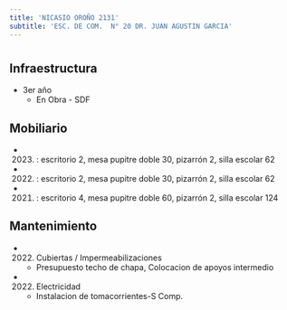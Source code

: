 ```yaml
---
title: 'NICASIO OROÑO 2131'
subtitle: 'ESC. DE COM.  N° 20 DR. JUAN AGUSTIN GARCIA'
---
```


#
## Infraestructura

* 3er año 
    + En Obra - SDF 


## Mobiliario

*  (2023) : escritorio 2, mesa pupitre doble 30, pizarrón 2, silla escolar 62 

*  (2022) : escritorio 2, mesa pupitre doble 30, pizarrón 2, silla escolar 62 

*  (2021) : escritorio 4, mesa pupitre doble 60, pizarrón 2, silla escolar 124 





## Mantenimiento

*  (2022) Cubiertas / Impermeabilizaciones 
    + Presupuesto techo de chapa, Colocacion de apoyos intermedio

*  (2022) Electricidad 
    + Instalacion de tomacorrientes-S Comp.







